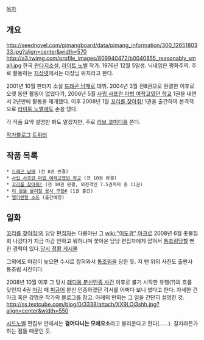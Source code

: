 [[목차]]
== 개요 ==
http://seednovel.com/pimangboard/data/pimang_information/300_1265180333.jpg?align=center&width=570
http://a3.twimg.com/profile_images/809940472/b0040855_reasonably_small.jpg
한국 [[판타지소설]], [[라이트 노벨]] 작가. 1976년 12월 5일생. 닉네임은 평화주의. 주로 활동하는 [http://jisang.net/ 지상넷]에서는 대장님 위치라고 한다.

2001년 10월 판타지 소설 [[드래곤 남매]]로 데뷔. 2004년 3월 전8권으로 완결한 이후로 오랫 동안 활동이 없었다가, 2006년 5월 [[사립 사프란 마법 여학교였던 학교]] 1권을 내면서 2년만에 활동을 재개했다.
이후 2008년 1월 [[꼬리를 찾아줘!]] 1권을 출간하여 본격적으로 [[라이트 노벨]]에도 손을 댔다.

각 작품 요약 설명만 봐도 알겠지만, 주로 [[러브 코미디]]를 쓴다.

[http://giknc.egloos.com/ 작가블로그]
[http://twitter.com/giknc 트위터]

== 작품 목록 ==
 * [[드래곤 남매]] (전 8권 완결)
 * [[사립 사프란 마법 여학교였던 학교]] (전 10권 완결)
 * [[꼬리를 찾아줘!]] (전 10권 완결, 외전격인 7.5권까지 총 11권)
 * [[이 몸을 물리칠 용사 구함]][http://novel.daum.net/myauth/serialDetail?titleno=7 #] (1권 출간)
 * [[엘리멘탈 소드]] (출간예정)

== 일화 ==
[[꼬리를 찾아줘!]]의 담당 [[편집자]]는 다름아닌 그 [[wiki:"이도경" 아크]]로 2008년 6월 촛불집회 나갔다가 지금 마감 안하고 뭐하냐며 쫓아온 담당 편집자에게 잡혀서 [[통조림]]당할 뻔한 경력이 있다.[http://jisang.net/bbs/zboard.php?id=jisangguest&page=1&sn1=&divpage=2&sn=off&ss=on&sc=on&keyword=%EC%B4%9B%EB%B6%88&select_arrange=headnum&desc=asc&no=7349 당시 정황 게시물]

그외에도 마감이 늦으면 수시로 잡혀와서 [[통조림]]을 당한 듯. 저 맨 위의 사진도 출판사 통조림 사진이다.

2008년 10월 이후 그 당시 [[레디옹 분신인증 사건]] 이후로 불기 시작한 유행(?)의 흐름 탓인지 4권 [[마감]] 때 [[피규어]] 분신 인증하겠단 각서를 어쩌다 보니 썼다고 한다. 자세한 건 아크 혹은 강명운 작가의 블로그를 참고. 아래의 만화는 그 일을 간단히 설명한 것.
http://ss.textcube.com/blog/0/3338/attach/XX9LOj3shh.jpg?align=center&width=550

[[시드노벨]] 편집부 안에서는 '''걸어다니는 모에요소'''라고 불리운다고 한다(……). 길치라든가 하는 점들 때문인 듯.
